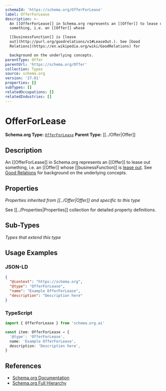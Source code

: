 ```yaml
---
schemaId: 'https://schema.org/OfferForLease'
label: OfferForLease
description: >-
  An [[OfferForLease]] in Schema.org represents an [[Offer]] to lease out
  something, i.e. an [[Offer]] whose

  [[businessFunction]] is [lease
  out](http://purl.org/goodrelations/v1#LeaseOut.). See [Good
  Relations](https://en.wikipedia.org/wiki/GoodRelations) for

  background on the underlying concepts.
parentType: Offer
parentUrl: 'https://schema.org/Offer'
collection: Types
source: schema.org
version: '27.01'
properties: []
subTypes: []
relatedOccupations: []
relatedIndustries: []
---
```

# OfferForLease

**Schema.org Type:** [`OfferForLease`](https://schema.org/OfferForLease)
**Parent Type:** [[../Offer|Offer]]

## Description

An [[OfferForLease]] in Schema.org represents an [[Offer]] to lease out something, i.e. an [[Offer]] whose
[[businessFunction]] is [lease out](http://purl.org/goodrelations/v1#LeaseOut.). See [Good Relations](https://en.wikipedia.org/wiki/GoodRelations) for
background on the underlying concepts.

## Properties

*Properties inherited from [[../Offer|Offer]] and specific to this type*

See [[../Properties|Properties]] collection for detailed property definitions.

## Sub-Types

*Types that extend this type*

## Usage Examples

### JSON-LD

```json
{
  "@context": "https://schema.org",
  "@type": "OfferForLease",
  "name": "Example OfferForLease",
  "description": "Description here"
}
```

### TypeScript

```typescript
import { OfferForLease } from 'schema.org.ai'

const item: OfferForLease = {
  '@type': 'OfferForLease',
  name: 'Example OfferForLease',
  description: 'Description here',
}
```

## References

- [Schema.org Documentation](https://schema.org/OfferForLease)
- [Schema.org Full Hierarchy](https://schema.org/docs/full.html)
